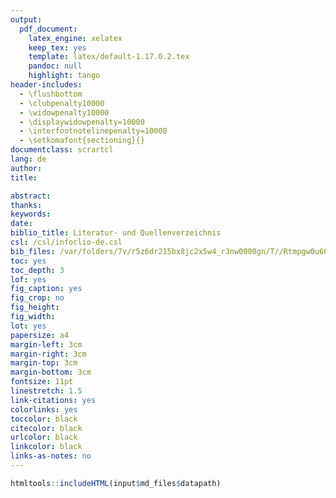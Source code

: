```yaml
---
output:
  pdf_document:
    latex_engine: xelatex
    keep_tex: yes
    template: latex/default-1.17.0.2.tex
    pandoc: null
    highlight: tango
header-includes:
  - \flushbottom
  - \clubpenalty10000
  - \widowpenalty10000
  - \displaywidowpenalty=10000
  - \interfootnotelinepenalty=10000
  - \setkomafont{sectioning}{}
documentclass: scrartcl
lang: de
author: 
title: 

abstract: 
thanks: 
keywords: 
date: 
biblio_title: Literatur- und Quellenverzeichnis
csl: /csl/infoclio-de.csl
bib_files: /var/folders/7v/r5z6dr215bx8jc2x5w4_r3nw0000gn/T//Rtmpgw0u60/b2b90f34ba8d5ad31a1d9ade/0.bib
toc: yes
toc_depth: 3
lof: yes
fig_caption: yes
fig_crop: no
fig_height: 
fig_width: 
lot: yes
papersize: a4
margin-left: 3cm
margin-right: 3cm
margin-top: 3cm
margin-bottom: 3cm
fontsize: 11pt
linestretch: 1.5
link-citations: yes
colorlinks: yes
toccolor: black
citecolor: black
urlcolor: black
linkcolor: black
links-as-notes: no
---
```

```r
htmltools::includeHTML(input$md_files$datapath)
```
